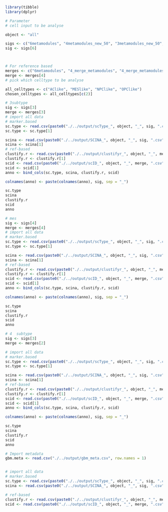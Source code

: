 ```r
library(tibble)
library(dplyr)
```


```r
# Parameter
# cell input to be analyse

object <- "all"

sigs <- c("6metamodules", "4metamodules_new_50", "3metamodules_new_50", "4metamodules_new_50_mes")
sig <- sigs[6]



# For reference based
merges <- c("6metamodules", "4_merge_metamodules", "4_merge_metamodules_3celltypes", "4_merge_metamodules_mes")
merge <- merges[4]
# pick which celltype to be analyse

all_celltypes <- c("AClike", "MESlike", "NPClike", "OPClike")
chosen_celltypes <- all_celltypes[c(2)]
```



```r
# 3subtype
sig <- sigs[3]
merge <- merges[3]
# import all data
# marker.based
sc.type <- read.csv(paste0("./../output/scType_", object, "_", sig, ".csv"), row.names = 1)
sc.type <- sc.type[1]

scina <- read.csv(paste0("./../output/SCINA_", object, "_", sig, ".csv"), row.names = 1)
scina <- scina[1]
# ref-based
clustify.r <- read.csv(paste0("./../output/clustifyr_", object, "_", merge, ".csv"), row.names = 1)
clustify.r <- clustify.r[1]
scid <- read.csv(paste0("./../output/scID_", object, "_", merge, ".csv"), row.names = 1)
scid <- scid[1]
anno <- bind_cols(sc.type, scina, clustify.r, scid)

colnames(anno) <- paste(colnames(anno), sig, sep = "_")

sc.type
scina
clustify.r
scid
anno
```

```r
# mes
sig <- sigs[4]
merge <- merges[4]
# import all data
# marker.based
sc.type <- read.csv(paste0("./../output/scType_", object, "_", sig, ".csv"), row.names = 1)
sc.type <- sc.type[1]

scina <- read.csv(paste0("./../output/SCINA_", object, "_", sig, ".csv"), row.names = 1)
scina <- scina[1]
# ref-based
clustify.r <- read.csv(paste0("./../output/clustifyr_", object, "_", merge, ".csv"), row.names = 1)
clustify.r <- clustify.r[1]
scid <- read.csv(paste0("./../output/scID_", object, "_", merge, ".csv"), row.names = 1)
scid <- scid[1]
anno <- bind_cols(sc.type, scina, clustify.r, scid)

colnames(anno) <- paste(colnames(anno), sig, sep = "_")

sc.type
scina
clustify.r
scid
anno
```

```r
# 4  subtype
sig <- sigs[3]
merge <- merges[2]

# import all data
# marker.based
sc.type <- read.csv(paste0("./../output/scType_", object, "_", sig, ".csv"), row.names = 1)
sc.type <- sc.type[1]

scina <- read.csv(paste0("./../output/SCINA_", object, "_", sig, ".csv"), row.names = 1)
scina <- scina[1]
# ref-based
clustify.r <- read.csv(paste0("./../output/clustifyr_", object, "_", merge, ".csv"), row.names = 1)
clustify.r <- clustify.r[1]
scid <- read.csv(paste0("./../output/scID_", object, "_", merge, ".csv"), row.names = 1)
scid <- scid[1]
anno <- bind_cols(sc.type, scina, clustify.r, scid)

colnames(anno) <- paste(colnames(anno), sig, sep = "_")

sc.type
scina
clustify.r
scid
anno
```





```r
# Import metadata
gbm.meta <- read.csv("./../output/gbm_meta.csv", row.names = 1)


# import all data
# marker.based
sc.type <- read.csv(paste0("./../output/scType_", object, "_", sig, ".csv"), row.names = 1)
scina <- read.csv(paste0("./../output/SCINA_", object, "_", sig, ".csv"), row.names = 1)

# ref-based
clustify.r <- read.csv(paste0("./../output/clustifyr_", object, "_", merge, ".csv"), row.names = 1)
scid <- read.csv(paste0("./../output/scID_", object, "_", merge, ".csv"), row.names = 1)
```

